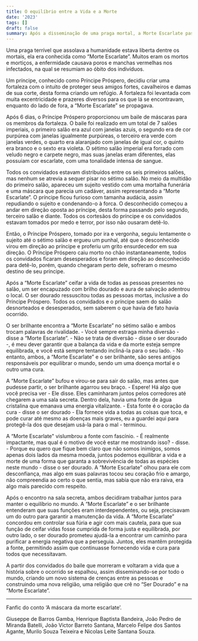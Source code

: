 ```yaml
---
title: O equilíbrio entre a Vida e a Morte
date: '2023'
tags: []
draft: false
summary: Após a disseminação de uma praga mortal, a Morte Escarlate passa a ceifar a vida daqueles que se isolaram em busca de proteção. No entanto, um ser com planos diferentes surge para desafiar essa decisão e mudar o curso da história.
---
```


Uma praga terrível que assolava a humanidade estava liberta dentre os mortais, ela era conhecida como “Morte Escarlate”. Muitos eram os mortos e mortiços, a enfermidade causava poros e manchas vermelhas nos infectados, na qual se resumiam ao óbito dos indivíduos.

Um príncipe, conhecido como Príncipe Próspero, decidiu criar uma fortaleza com o intuito de proteger seus amigos fortes, cavalheiros e damas de sua corte, desta forma criando um refúgio. A fortaleza foi levantada com muita excentricidade e prazeres diversos para os que lá se encontravam, enquanto do lado de fora, a “Morte Escarlate” se propagava.

Após 6 dias, o Príncipe Próspero proporcionou um baile de máscaras para os membros da fortaleza. O baile foi realizado em um total de 7 salões imperiais, o primeiro salão era azul com janelas azuis, o segundo era de cor purpúrea com janelas igualmente purpúreas, o terceiro era verde com janelas verdes, o quarto era alaranjado com janelas de igual cor, o quinto era branco e o sexto era violeta. O sétimo salão imperial era forrado com veludo negro e carpete negro, mas suas janelas eram diferentes, elas possuiam cor escarlate, com uma tonalidade intensa de sangue. 

Todos os convidados estavam distribuídos entre os seis primeiros salões, mas nenhum se atrevia a sequer pisar no sétimo salão. No meio da multidão do primeiro salão, apareceu um sujeito vestido com uma mortalha funerária e uma máscara que parecia um cadáver, assim representando a “Morte Escarlate”. O príncipe ficou furioso com tamanha audácia, assim repudiando o sujeito e condenando-o à forca. O desconhecido começou a andar em direção oposta ao príncipe, desta forma passando pelo segundo, terceiro salão e diante. Todos os cortesãos do príncipe e os convidados estavam tomados por medo e terror, por isso não ousaram detê-lo.

Então, o Príncipe Próspero, tomado por ira e vergonha, seguiu lentamente o sujeito até o sétimo salão e ergueu um punhal, até que o desconhecido virou em direção ao príncipe e proferiu um grito ensurdecedor em sua direção. O Príncipe Próspero caiu morto no chão instantaneamente, todos os convidados ficaram desesperados e foram em direção ao desconhecido para detê-lo, porém, quando chegaram perto dele, sofreram o mesmo destino de seu príncipe. 

Após a “Morte Escarlate” ceifar a vida de todas as pessoas presentes no salão, um ser encapuzado com brilho dourado e aura de salvação adentrou o local. O ser dourado ressuscitou todas as pessoas mortas, inclusive a do Príncipe Próspero. Todos os convidados e o príncipe saem do salão desnorteados e desesperados, sem saberem o que havia de fato havia ocorrido.

O ser brilhante encontra a “Morte Escarlate” no sétimo salão e ambos trocam palavras de rivalidade. - Você sempre estraga minha diversão - disse a “Morte Escarlate”. - Não se trata de diversão - disse o ser dourado -, é meu dever garantir que a balança da vida e da morte esteja sempre equilibrada, e você está sempre tentando incliná-la para o seu lado. - No entanto, ambos, a “Morte Escarlate” e o ser brilhante, são seres antigos responsáveis por equilibrar o mundo, sendo um uma doença mortal e o outro uma cura. 

A “Morte Escarlate” bufou e virou-se para sair do salão, mas antes que pudesse partir, o ser brilhante agarrou seu braço. - Espere! Há algo que você precisa ver - Ele disse. Eles caminharam juntos pelos corredores até chegarem a uma sala secreta. Dentro dela, havia uma fonte de água cristalina que emanava uma energia vitalizante. - Esta fonte é o coração da cura - disse o ser dourado - Ela fornece vida a todas as coisas que toca, e pode curar até mesmo as doenças mais graves, eu a guardei aqui para protegê-la dos que desejam usá-la para o mal - terminou. 

A “Morte Escarlate" vislumbrou a fonte com fascínio. - É realmente impactante, mas qual é o motivo de você estar me mostrando isso? - disse. - Porque eu quero que fique bem claro que não somos inimigos, somos apenas dois lados da mesma moeda, juntos podemos equilibrar a vida e a morte de uma forma que garanta a sobrevivência de todas as espécies neste mundo - disse o ser dourado. A “Morte Escarlate” olhou para ele com desconfiança, mas algo em suas palavras tocou seu coração frio e amargo, não compreendia ao certo o que sentia, mas sabia que não era raiva, era algo mais parecido com respeito.

Após o encontro na sala secreta, ambos decidiram trabalhar juntos para manter o equilíbrio no mundo. A “Morte Escarlate” e o ser brilhante entenderam que suas funções eram interdependentes, ou seja, precisavam um do outro para garantir a manutenção da vida. A “Morte Escarlate” concordou em controlar sua fúria e agir com mais cautela, para que sua função de ceifar vidas fosse cumprida de forma justa e equilibrada, por outro lado, o ser dourado prometeu ajudá-la a encontrar um caminho para purificar a energia negativa que a perseguia. Juntos, eles mantêm protegida a fonte, permitindo assim que continuasse fornecendo vida e cura para todos que necessitavam. 

A partir dos convidados do baile que morreram e voltaram a vida que a história sobre o ocorrido se espalhou, assim disseminando-se por todo o mundo, criando um novo sistema de crenças entre as pessoas e construindo uma nova religião, uma religião que crê no “Ser Dourado” e na “Morte Escarlate”.

---

Fanfic do conto ‘A máscara da morte escarlate’.

Giuseppe de Barros Gamba, Henrique Baptista Bandeira, João Pedro de Miranda Batelli, João Victor Barreto Santana, Marcelo Felipe dos Santos Agante, Murilo Souza Teixeira e Nicolas Leite Santana Souza. 
